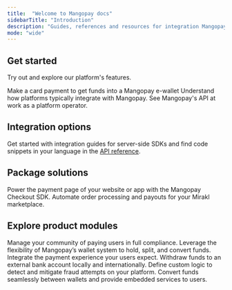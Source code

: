 ```yaml
---
title:  "Welcome to Mangopay docs"
sidebarTitle: "Introduction"
description: "Guides, references and resources for integration Mangopay."
mode: "wide"
---
```


## Get started
Try out and explore our platform's features.

<CardGroup cols={3}>
  <Card title="Make a card payment" href="/make-card-payment">
    Make a card payment to get funds into a Mangopay e-wallet
  </Card>
  <Card title="See use cases" href="/workflows/marketplace-basics-b2c">
    Understand how platforms typically integrate with Mangopay.
  </Card>
  <Card title="Explore demo" href="https://demo-marketplace.mangopay.com/">
    See Mangopay's API at work as a platform operator.
  </Card>
</CardGroup>

## Integration options
Get started with integration guides for server-side SDKs and find code snippets in your language in the [API reference](/api-reference/introduction).
<CardGroup cols={3}>
  <Card title="Node.js" icon="node" href="/sdks/nodejs">
  </Card>
  <Card title="PHP" icon="php" href="/sdks/php">
  </Card>
  <Card title="Python" icon="python" href="/sdks/python">
  </Card>
  <Card title=".NET" icon="code" href="/sdks/net">
  </Card>
  <Card title="Java" icon="java" href="/sdks/java">
  </Card>
  <Card title="Ruby" icon="gem" href="/sdks/ruby">
  </Card>
</CardGroup>

## Package solutions
<CardGroup cols={2}>
  <Card title="Checkout SDK" href="/sdks/checkout">
    Power the payment page of your website or app with the Mangopay Checkout SDK.
  </Card>
  <Card title="Mirakl connector" href="/connectors/mirakl">
    Automate order processing and payouts for your Mirakl marketplace.
  </Card>
</CardGroup>

## Explore product modules
<CardGroup cols={2}>
  <Card title="Users" href="/guides/users/introduction-types">
    Manage your community of paying users in full compliance.
  </Card>
  <Card title="Wallets" href="/guides/e-wallet-system">
    Leverage the flexibility of Mangopay’s wallet system to hold, split, and convert funds.
  </Card>
  <Card title="Payments" href="/guides/currencies">
    Integrate the payment experience your users expect.
  </Card>
  <Card title="Payouts" href="/guides/payouts">
    Withdraw funds to an external bank account locally and internationally.
  </Card>
  <Card title="Fraud prevention" href="/guides/fraud-prevention/rules">
    Define custom logic to detect and mitigate fraud attempts on your platform.
  </Card>
  <Card title="FX" href="/guides/fx">
    Convert funds seamlessly between wallets and provide embedded services to users.
  </Card>
</CardGroup>